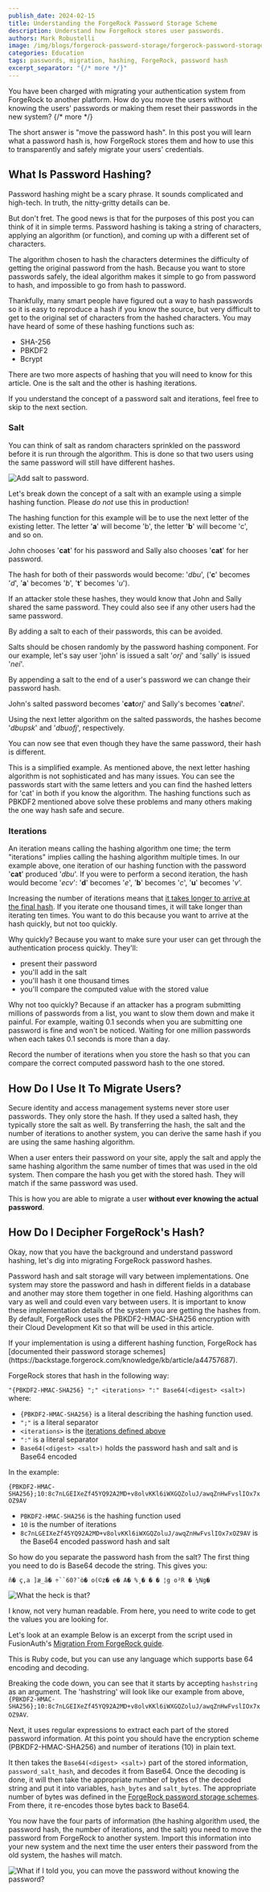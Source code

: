 ```yaml
---
publish_date: 2024-02-15
title: Understanding the ForgeRock Password Storage Scheme
description: Understand how ForgeRock stores user passwords.
authors: Mark Robustelli
image: /img/blogs/forgerock-password-storage/forgerock-password-storage.png
categories: Education
tags: passwords, migration, hashing, ForgeRock, password hash
excerpt_separator: "{/* more */}"
---
```


You have been charged with migrating your authentication system from ForgeRock to another platform. How do you move the users without knowing the users' passwords or making them reset their passwords in the new system?
{/* more */}

The short answer is "move the password hash". In this post you will learn what a password hash is, how ForgeRock stores them and how to use this to transparently and safely migrate your users' credentials.

## What Is Password Hashing?

Password hashing might be a scary phrase. It sounds complicated and high-tech. In truth, the nitty-gritty details can be. 

But don't fret. The good news is that for the purposes of this post you can think of it in simple terms. Password hashing is taking a string of characters, applying an algorithm (or function), and coming up with a different set of characters. 

The algorithm chosen to hash the characters determines the difficulty of getting the original password from the hash. Because you want to store passwords safely, the ideal algorithm makes it simple to go from password to hash, and impossible to go from hash to password.

Thankfully, many smart people have figured out a way to hash passwords so it is easy to reproduce a hash if you know the source, but very difficult to get to the original set of characters from the hashed characters. You may have heard of some of these hashing functions such as:

 * SHA-256
 * PBKDF2
 * Bcrypt

There are two more aspects of hashing that you will need to know for this article. One is the salt and the other is hashing iterations.

<Aside type="note">
If you understand the concept of a password salt and iterations, feel free to skip to the next section.
</Aside>

### Salt

You can think of salt as random characters sprinkled on the password before it is run through the algorithm. This is done so that two users using the same password will still have different hashes.

![Add salt to password.](/img/blogs/forgerock-password-storage/password-salt.jpg)

Let's break down the concept of a salt with an example using a simple hashing function. Please *do not* use this in production!

The hashing function for this example will be to use the next letter of the existing letter. The letter '**a**' will become 'b', the letter '**b**' will become 'c', and so on.

John chooses '**cat**' for his password and Sally also chooses '**cat**' for her password.

The hash for both of their passwords would become: '*dbu*', ('**c**' becomes '*d*', '**a**' becomes '*b*', '**t**' becomes '*u*').

If an attacker stole these hashes, they would know that John and Sally shared the same password. They could also see if any other users had the same password.

By adding a salt to each of their passwords, this can be avoided.

Salts should be chosen randomly by the password hashing component. For our example, let's say user 'john' is issued a salt '*orj*' and 'sally' is issued '*nei*'.

By appending a salt to the end of a user's password we can change their password hash.

John's salted password becomes '**cat***orj*' and Sally's becomes '**cat***nei*'.

Using the next letter algorithm on the salted passwords, the hashes become '*dbupsk*' and '*dbuofj*', respectively.

You can now see that even though they have the same password, their hash is different.

This is a simplified example. As mentioned above, the next letter hashing algorithm is not sophisticated and has many issues. You can see the passwords start with the same letters and you can find the hashed letters for 'cat' in both if you know the algorithm. The hashing functions such as PBKDF2 mentioned above solve these problems and many others making the one way hash safe and secure.

### Iterations

An iteration means calling the hashing algorithm one time; the term "iterations" implies calling the hashing algorithm multiple times. In our example above, one iteration of our hashing function with the password '**cat**' produced '*dbu*'. If you were to perform a second iteration, the hash would become '*ecv*': '**d**' becomes '*e*', '**b**' becomes '*c*', '**u**' becomes '*v*'. 

Increasing the number of iterations means that [it takes longer to arrive at the final hash](/articles/security/math-of-password-hashing-algorithms-entropy). If you iterate one thousand times, it will take longer than iterating ten times. You want to do this because you want to arrive at the hash quickly, but not too quickly. 

Why quickly? Because you want to make sure your user can get through the authentication process quickly. They'll:

* present their password
* you'll add in the salt
* you'll hash it one thousand times
* you'll compare the computed value with the stored value

Why not too quickly? Because if an attacker has a program submitting millions of passwords from a list, you want to slow them down and make it painful. For example, waiting 0.1 seconds when you are submitting one password is fine and won't be noticed. Waiting for one million passwords when each takes 0.1 seconds is more than a day.

Record the number of iterations when you store the hash so that you can compare the correct computed password hash to the one stored.

## How Do I Use It To Migrate Users?

Secure identity and access management systems never store user passwords. They only store the hash. If they used a salted hash, they typically store the salt as well. By transferring the hash, the salt and the number of iterations to another system, you can derive the same hash if you are using the same hashing algorithm. 

When a user enters their password on your site, apply the salt and apply the same hashing algorithm the same number of times that was used in the old system. Then compare the hash you get with the stored hash. They will match if the same password was used. 

This is how you are able to migrate a user **without ever knowing the actual password**.

## How Do I Decipher ForgeRock's Hash?
Okay, now that you have the background and understand password hashing, let's dig into migrating ForgeRock password hashes.

Password hash and salt storage will vary between implementations. One system may store the password and hash in different fields in a database and another may store them together in one field. Hashing algorithms can vary as well and could even vary between users. It is important to know these implementation details of the system you are getting the hashes from. By default, ForgeRock uses the PBKDF2-HMAC-SHA256 encryption with their Cloud Development Kit so that will be used in this article.

<Aside type="note">
If your implementation is using a different hashing function, ForgeRock has [documented their password storage schemes](https://backstage.forgerock.com/knowledge/kb/article/a44757687).
</Aside>

ForgeRock stores that hash in the following way: 

`"{PBKDF2-HMAC-SHA256} ";" <iterations> ":" Base64(<digest> <salt>)` where:

- `{PBKDF2-HMAC-SHA256}` is a literal describing the hashing function used.
- `";"` is a literal separator
- `<iterations>` is the [iterations defined above](#iterations)
- `":"` is a literal separator
- `Base64(<digest> <salt>)` holds the password hash and salt and is Base64 encoded

In the example:

`{PBKDF2-HMAC-SHA256};10:8c7nLGEIXeZf45YQ92A2MD+v8olvKKl6iWXGQZoluJ/awqZnHwFvslIOx7xOZ9AV`
  
  - `PBKDF2-HMAC-SHA256` is the hashing function used
  - `10` is the number of iterations
  - `8c7nLGEIXeZf45YQ92A2MD+v8olvKKl6iWXGQZoluJ/awqZnHwFvslIOx7xOZ9AV` is the Base64 encoded password hash and salt

So how do you separate the password hash from the salt? The first thing you need to do is Base64 decode the string. This gives you:

`ñ�￹ç,a￹]æ_ã�￹÷``60?¯ò�￹o(©z�￹e�￹A�￹%¸�￹�￹�￹¦g￹o²R￹�￹¼Ng�`

 ![What the heck is that?](/img/blogs/forgerock-password-storage/what-the-heck.jpg)
 
 I know, not very human readable. From here, you need to write code to get the values you are looking for. 
 
Let's look at an example Below is an excerpt from the script used in FusionAuth's [Migration From ForgeRock guide](/docs/lifecycle/migrate-users/bulk/forgerock).

<RemoteCode url="https://raw.githubusercontent.com/FusionAuth/fusionauth-import-scripts/master/forgerock/import.rb" lang="ruby" tags="ForgerockPasswordHash" />

This is Ruby code, but you can use any language which supports base 64 encoding and decoding. 

Breaking the code down, you can see that it starts by accepting `hashstring` as an argument. The 'hashstring' will look like our example from above, `{PBKDF2-HMAC-SHA256};10:8c7nLGEIXeZf45YQ92A2MD+v8olvKKl6iWXGQZoluJ/awqZnHwFvslIOx7xOZ9AV`. 

Next, it uses regular expressions to extract each part of the stored password information. At this point you should have the encryption scheme (PBKDF2-HMAC-SHA256) and number of iterations (10) in plain text. 

It then takes the `Base64(<digest> <salt>)` part of the stored information, `password_salt_hash`, and decodes it from Base64. Once the decoding is done, it will then take the appropriate number of bytes of the decoded string and put it into variables, `hash_bytes` and `salt_bytes`. The appropriate number of bytes was defined in the [ForgeRock password storage schemes](https://backstage.forgerock.com/knowledge/kb/article/a44757687). From there, it re-encodes those bytes back to Base64.

You now have the four parts of information (the hashing algorithm used, the password hash, the number of iterations, and the salt) you need to move the password from ForgeRock to another system. Import this information into your new system and the next time the user enters their password from the old system, the hashes will match.

![What if I told you, you can move the password without knowing the password?](/img/blogs/forgerock-password-storage/move-the-password.jpg)
